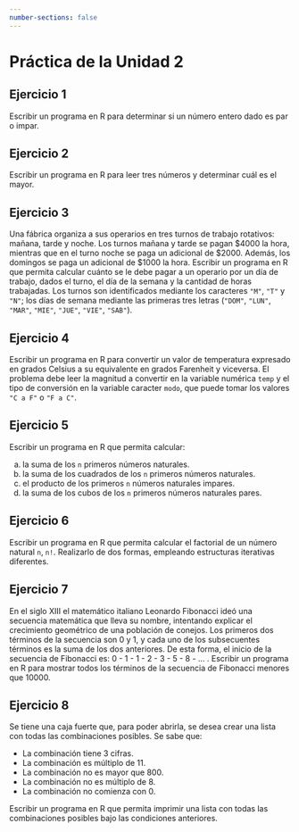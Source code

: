 ```yaml
---
number-sections: false
---
```


```{=latex}
\thispagestyle{primerapagina}
```

# Práctica de la Unidad 2

## Ejercicio 1

Escribir un programa en R para determinar si un número entero dado es par o impar.

## Ejercicio 2

Escribir un programa en R para leer tres números y determinar cuál es el mayor.

## Ejercicio 3

Una fábrica organiza a sus operarios en tres turnos de trabajo rotativos: mañana, tarde y noche. Los turnos mañana y tarde se pagan \$4000 la hora, mientras que en el turno noche se paga un adicional de \$2000. Además, los domingos se paga un adicional de \$1000 la hora. Escribir un programa en R que permita calcular cuánto se le debe pagar a un operario por un día de trabajo, dados el turno, el día de la semana y la cantidad de horas trabajadas. Los turnos son identificados mediante los caracteres `"M"`, `"T"` y `"N"`; los días de semana mediante las primeras tres letras (`"DOM"`, `"LUN"`, `"MAR"`, `"MIE"`, `"JUE"`, `"VIE"`, `"SAB"`).

## Ejercicio 4

Escribir un programa en R para convertir un valor de temperatura expresado en grados Celsius a su equivalente en grados Farenheit y viceversa. El problema debe leer la magnitud a convertir en la variable numérica `temp` y el tipo de conversión en la variable caracter `modo`, que puede tomar los valores `"C a F"` o `"F a C"`.

## Ejercicio 5

Escribir un programa en R que permita calcular:

a.  la suma de los `n` primeros números naturales.
b.  la suma de los cuadrados de los `n` primeros números naturales.
c.  el producto de los primeros `n` números naturales impares.
d.  la suma de los cubos de los `n` primeros números naturales pares.

## Ejercicio 6

Escribir un programa en R que permita calcular el factorial de un número natural `n`, `n!`. Realizarlo de dos formas, empleando estructuras iterativas diferentes.

## Ejercicio 7

En el siglo XIII el matemático italiano Leonardo Fibonacci ideó una secuencia matemática que lleva su nombre, intentando explicar el crecimiento geométrico de una población de conejos. Los primeros dos términos de la secuencia son 0 y 1, y cada uno de los subsecuentes términos es la suma de los dos anteriores. De esta forma, el inicio de la secuencia de Fibonacci es: 0 - 1 - 1 - 2 - 3 - 5 - 8 - ... . Escribir un programa en R para mostrar todos los términos de la secuencia de Fibonacci menores que 10000.

## Ejercicio 8

Se tiene una caja fuerte que, para poder abrirla, se desea crear una lista con todas las combinaciones posibles. Se sabe que:

- La combinación tiene 3 cifras.
- La combinación es múltiplo de 11.
- La combinación no es mayor que 800.
- La combinación no es múltiplo de 8.
- La combinación no comienza con 0.

Escribir un programa en R que permita imprimir una lista con todas las combinaciones posibles bajo las condiciones anteriores.
